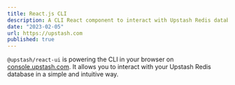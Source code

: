 ```yaml
---
title: React.js CLI
description: A CLI React component to interact with Upstash Redis databases.
date: "2023-02-05"
url: https://upstash.com
published: true
---
```


`@upstash/react-ui` is powering the CLI in your browser on [console.upstash.com](https://console.upstash.com). It allows you to interact with your Upstash Redis database in a simple and intuitive way.
